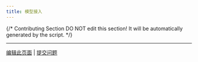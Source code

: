 ```yaml
---
title: 模型接入
---
```


{/*
Contributing Section
DO NOT edit this section!
It will be automatically generated by the script.
*/}

---

[编辑此页面](https://github.com/langgenius/dify-docs/edit/main/zh-hans/development/models-integration/README.mdx) | [提交问题](https://github.com/langgenius/dify-docs/issues/new?template=docs.yml)

